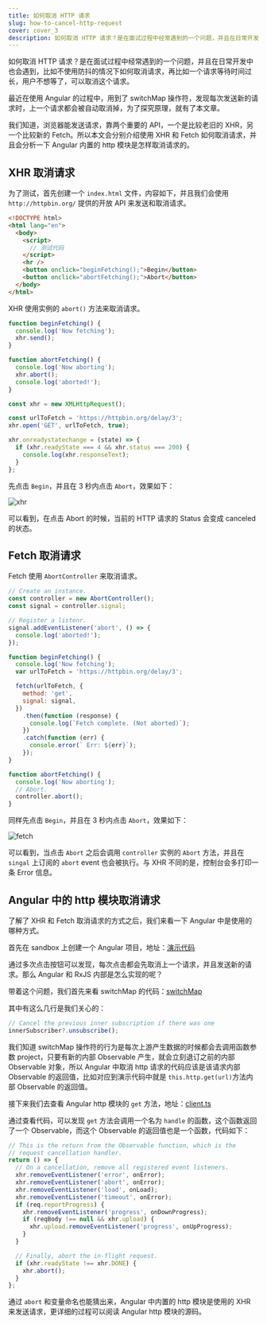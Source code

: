 ```yaml
---
title: 如何取消 HTTP 请求
slug: how-to-cancel-http-request
cover: cover_3
description: 如何取消 HTTP 请求？是在面试过程中经常遇到的一个问题，并且在日常开发中也会遇到，比如不使用防抖的情况下如何取消请求，再比如一个请求等待时间过长，用户不想等了，可以取消这个请求。
---
```


如何取消 HTTP 请求？是在面试过程中经常遇到的一个问题，并且在日常开发中也会遇到，比如不使用防抖的情况下如何取消请求，再比如一个请求等待时间过长，用户不想等了，可以取消这个请求。

最近在使用 Angular 的过程中，用到了 switchMap 操作符，发现每次发送新的请求时，上一个请求都会被自动取消掉，为了探究原理，就有了本文章。

我们知道，浏览器能发送请求，靠两个重要的 API，一个是比较老旧的 XHR，另一个比较新的 Fetch。所以本文会分别介绍使用 XHR 和 Fetch 如何取消请求，并且会分析一下 Angular 内置的 http 模块是怎样取消请求的。

## XHR 取消请求

为了测试，首先创建一个 `index.html` 文件，内容如下，并且我们会使用 `http://httpbin.org/` 提供的开放 API 来发送和取消请求。

```html
<!DOCTYPE html>
<html lang="en">
  <body>
    <script>
      // 测试代码
    </script>
    <hr />
    <button onclick="beginFetching();">Begin</button>
    <button onclick="abortFetching();">Abort</button>
  </body>
</html>
```

XHR 使用实例的 `abort()` 方法来取消请求。

```js
function beginFetching() {
  console.log('Now fetching');
  xhr.send();
}

function abortFetching() {
  console.log('Now aborting');
  xhr.abort();
  console.log('aborted!');
}

const xhr = new XMLHttpRequest();

const urlToFetch = 'https://httpbin.org/delay/3';
xhr.open('GET', urlToFetch, true);

xhr.onreadystatechange = (state) => {
  if (xhr.readyState === 4 && xhr.status === 200) {
    console.log(xhr.responseText);
  }
};
```

先点击 `Begin`，并且在 3 秒内点击 `Abort`，效果如下：

![xhr](https://notes-1312649150.cos.ap-shanghai.myqcloud.com/images/48df6fb206fb49b2b79307edbf7d8f4d~tplv-k3u1fbpfcp-zoom-1.gif)

可以看到，在点击 Abort 的时候，当前的 HTTP 请求的 Status 会变成 canceled 的状态。

## Fetch 取消请求

Fetch 使用 `AbortController` 来取消请求。

```js
// Create an instance.
const controller = new AbortController();
const signal = controller.signal;

// Register a listenr.
signal.addEventListener('abort', () => {
  console.log('aborted!');
});

function beginFetching() {
  console.log('Now fetching');
  var urlToFetch = 'https://httpbin.org/delay/3';

  fetch(urlToFetch, {
    method: 'get',
    signal: signal,
  })
    .then(function (response) {
      console.log(`Fetch complete. (Not aborted)`);
    })
    .catch(function (err) {
      console.error(` Err: ${err}`);
    });
}

function abortFetching() {
  console.log('Now aborting');
  // Abort.
  controller.abort();
}
```

同样先点击 `Begin`，并且在 3 秒内点击 `Abort`，效果如下：

![fetch](https://notes-1312649150.cos.ap-shanghai.myqcloud.com/images/61290e384779497ca68938f82eb26324~tplv-k3u1fbpfcp-zoom-1.gif)

可以看到，当点击 `Abort` 之后会调用 `controller` 实例的 `Abort` 方法，并且在 `singal` 上订阅的 `abort` event 也会被执行。与 XHR 不同的是，控制台会多打印一条 Error 信息。

## Angular 中的 http 模块取消请求

了解了 XHR 和 Fetch 取消请求的方式之后，我们来看一下 Angular 中是使用的哪种方式。

首先在 sandbox 上创建一个 Angular 项目，地址：[演示代码](https://codesandbox.io/s/how-angular-cancel-http-request-qdx43?file=/src/app/app.component.ts)

通过多次点击按钮可以发现，每次点击都会先取消上一个请求，并且发送新的请求。那么 Angular 和 RxJS 内部是怎么实现的呢？

带着这个问题，我们首先来看 switchMap 的代码：[switchMap](https://github1s.com/ReactiveX/rxjs/blob/master/src/internal/operators/switchMap.ts)

其中有这么几行是我们关心的：

```js
// Cancel the previous inner subscription if there was one
innerSubscriber?.unsubscribe();
```

我们知道 switchMap 操作符的行为是每次上游产生数据的时候都会去调用函数参数 project，只要有新的内部 Observable 产生，就会立刻退订之前的内部 Observable 对象，所以 Angular 中取消 http 请求的代码应该是该请求内部 Observable 的返回值，比如对应到演示代码中就是 `this.http.get(url)`方法内部 Observable 的返回值。

接下来我们去查看 Angular http 模块的 `get` 方法，地址：[client.ts](https://github1s.com/angular/angular/blob/HEAD/packages/common/http/src/client.ts)

通过查看代码，可以发现 `get` 方法会调用一个名为 `handle` 的函数，这个函数返回了一个 Observable，而这个 Observable 的返回值也是一个函数，代码如下：

```js
// This is the return from the Observable function, which is the
// request cancellation handler.
return () => {
  // On a cancellation, remove all registered event listeners.
  xhr.removeEventListener('error', onError);
  xhr.removeEventListener('abort', onError);
  xhr.removeEventListener('load', onLoad);
  xhr.removeEventListener('timeout', onError);
  if (req.reportProgress) {
    xhr.removeEventListener('progress', onDownProgress);
    if (reqBody !== null && xhr.upload) {
      xhr.upload.removeEventListener('progress', onUpProgress);
    }
  }

  // Finally, abort the in-flight request.
  if (xhr.readyState !== xhr.DONE) {
    xhr.abort();
  }
};
```

通过 `abort` 和变量命名也能猜出来，Angular 中内置的 http 模块是使用的 XHR 来发送请求，更详细的过程可以阅读 Angular http 模块的源码。
